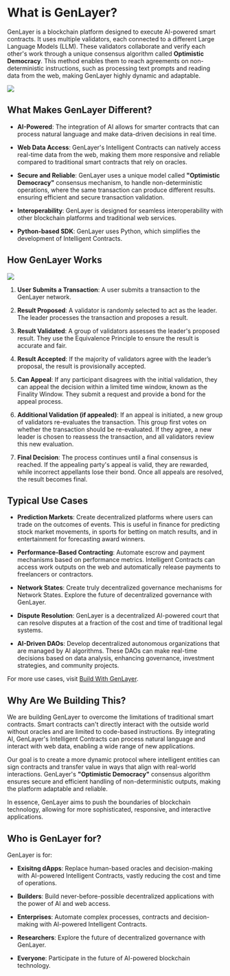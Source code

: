 # What is GenLayer?
GenLayer is a blockchain platform designed to execute AI-powered smart contracts. It uses multiple validators, each connected to a different Large Language Models (LLM). These validators collaborate and verify each other's work through a unique consensus algorithm called **Optimistic Democracy**. This method enables them to reach agreements on non-deterministic instructions, such as processing text prompts and reading data from the web, making GenLayer highly dynamic and adaptable.


![](/evolution.jpeg)

## What Makes GenLayer Different?

- **AI-Powered**: The integration of AI allows for smarter contracts that can process natural language and make data-driven decisions in real time. 

- **Web Data Access**: GenLayer's Intelligent Contracts can natively access real-time data from the web, making them more responsive and reliable compared to traditional smart contracts that rely on oracles.

- **Secure and Reliable**: GenLayer uses a unique model called **"Optimistic Democracy"** consensus mechanism, to handle non-deterministic operations, where the same transaction can produce different results. ensuring efficient and secure transaction validation.

- **Interoperability**: GenLayer is designed for seamless interoperability with other blockchain platforms and traditional web services.

- **Python-based SDK**: GenLayer uses Python, which simplifies the development of Intelligent Contracts.

## How GenLayer Works

![](/genlayer-works.png)

1. **User Submits a Transaction**: A user submits a transaction to the GenLayer network.

2. **Result Proposed**: A validator is randomly selected to act as the leader. The leader processes the transaction and proposes a result.

3. **Result Validated**: A group of validators assesses the leader's proposed result. They use the Equivalence Principle to ensure the result is accurate and fair.

4. **Result Accepted**: If the majority of validators agree with the leader’s proposal, the result is provisionally accepted.

5. **Can Appeal**: If any participant disagrees with the initial validation, they can appeal the decision within a limited time window, known as the Finality Window. They submit a request and provide a bond for the appeal process.

6. **Additional Validation (if appealed)**: If an appeal is initiated, a new group of validators re-evaluates the transaction. This group first votes on whether the transaction should be re-evaluated. If they agree, a new leader is chosen to reassess the transaction, and all validators review this new evaluation.

7. **Final Decision**: The process continues until a final consensus is reached. If the appealing party's appeal is valid, they are rewarded, while incorrect appellants lose their bond. Once all appeals are resolved, the result becomes final.

## Typical Use Cases

- **Prediction Markets**: Create decentralized platforms where users can trade on the outcomes of events. This is useful in finance for predicting stock market movements, in sports for betting on match results, and in entertainment for forecasting award winners.

- **Performance-Based Contracting**: Automate escrow and payment mechanisms based on performance metrics. Intelligent Contracts can access work outputs on the web and automatically release payments to freelancers or contractors.
   
- **Network States**: Create truly decentralized governance mechanisms for Network States. Explore the future of decentralized governance with GenLayer.
  
- **Dispute Resolution**: GenLayer is a decentralized AI-powered court that can resolve disputes at a fraction of the cost and time of traditional legal systems.
  
- **AI-Driven DAOs**: Develop decentralized autonomous organizations that are managed by AI algorithms. These DAOs can make real-time decisions based on data analysis, enhancing governance, investment strategies, and community projects.

For more use cases, visit [Build With GenLayer](https://docs.genlayer.com/build-with-genlayer/ideas).

## Why Are We Building This?

We are building GenLayer to overcome the limitations of traditional smart contracts. Smart contracts can't directly interact with the outside world without oracles and are limited to code-based instructions. By integrating AI, GenLayer's Intelligent Contracts can process natural language and interact with web data, enabling a wide range of new applications.

Our goal is to create a more dynamic protocol where intelligent entities can sign contracts and transfer value in ways that align with real-world interactions. GenLayer's **"Optimistic Democracy"** consensus algorithm ensures secure and efficient handling of non-deterministic outputs, making the platform adaptable and reliable.

In essence, GenLayer aims to push the boundaries of blockchain technology, allowing for more sophisticated, responsive, and interactive applications.

## Who is GenLayer for?

GenLayer is for:

- **Exisitng dApps**: Replace human-based oracles and decision-making with AI-powered Intelligent Contracts, vastly reducing the cost and time of operations.

- **Builders**: Build never-before-possible decentralized applications with the power of AI and web access.

- **Enterprises**: Automate complex processes, contracts and decision-making with AI-powered Intelligent Contracts.

- **Researchers**: Explore the future of decentralized governance with GenLayer.

- **Everyone**: Participate in the future of AI-powered blockchain technology.
